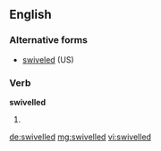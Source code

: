 ==English==

===Alternative forms===
* [[swiveled]] (US)

===Verb===
'''swivelled'''

# {{context|British|lang=en}} {{en-past of|swivel}}

[[de:swivelled]]
[[mg:swivelled]]
[[vi:swivelled]]